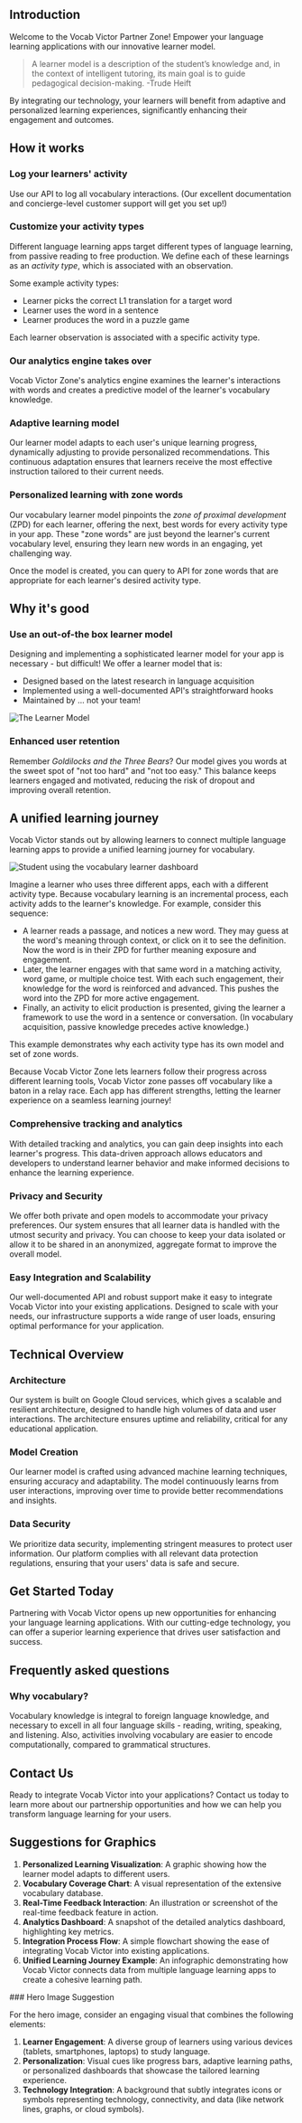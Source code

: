 ## Introduction

Welcome to the Vocab Victor Partner Zone! Empower your language learning applications with our innovative learner model. 
> A learner model is a description of the student’s knowledge and, in the context of intelligent tutoring, its main goal is to guide pedagogical decision-making. -Trude Heift 

By integrating our technology, your learners will benefit from adaptive and personalized learning experiences, significantly enhancing their engagement and outcomes.

## How it works

### Log your learners' activity

Use our API to log all vocabulary interactions. (Our excellent documentation and concierge-level customer support will get you set up!)

### Customize your activity types

Different language learning apps target different types of language learning, from passive reading to free production. We define each of these learnings as an *activity type*, which is associated with an observation.

Some example activity types: 
- Learner picks the correct L1 translation for a target word
- Learner uses the word in a sentence
- Learner produces the word in a puzzle game

Each learner observation is associated with a specific activity type.

### Our analytics engine takes over

Vocab Victor Zone's analytics engine examines the learner's interactions with words and creates a predictive model of the learner's vocabulary knowledge. 

### Adaptive learning model

Our learner model adapts to each user's unique learning progress, dynamically adjusting to provide personalized recommendations. This continuous adaptation ensures that learners receive the most effective instruction tailored to their current needs.

### Personalized learning with zone words

Our vocabulary learner model pinpoints the *zone of proximal development* (ZPD) for each learner, offering the next, best words for every activity type in your app. These "zone words" are just beyond the learner's current vocabulary level, ensuring they learn new words in an engaging, yet challenging way.

Once the model is created, you can query to API for zone words that are appropriate for each learner's desired activity type.


## Why it's good

### Use an out-of-the box learner model

Designing and implementing a sophisticated learner model for your app is necessary - but difficult! We offer a learner model that is:

- Designed based on the latest research in language acquisition
- Implemented using a well-documented API's straightforward hooks
- Maintained by ... not your team!


![The Learner Model](../images/learner-model.jpg)

### Enhanced user retention

Remember *Goldilocks and the Three Bears*? Our model gives you words at the sweet spot of "not too hard" and "not too easy." This balance keeps learners engaged and motivated, reducing the risk of dropout and improving overall retention.


## A unified learning journey

Vocab Victor stands out by allowing learners to connect multiple language learning apps to provide a unified learning journey for vocabulary. 

![Student using the vocabulary learner dashboard](../images/learner-dashboard.jpg)

Imagine a learner who uses three different apps, each with a different activity type. Because vocabulary learning is an incremental process, each activity adds to the learner's knowledge. For example, consider this sequence:

- A learner reads a passage, and notices a new word. They may guess at the word's meaning through context, or click on it to see the definition. Now the word is in their ZPD for further meaning exposure and engagement.
- Later, the learner engages with that same word in a matching activity, word game, or multiple choice test. With each such engagement, their knowledge for the word is reinforced and advanced. This pushes the word into the ZPD for more active engagement.
- Finally, an activity to elicit production is presented, giving the learner a framework to use the word in a sentence or conversation. (In vocabulary acquisition, passive knowledge precedes active knowledge.) 

<Info>
This example demonstrates why each activity type has its own model and set of zone words.
</Info>

Because Vocab Victor Zone lets learners follow their progress across different learning tools, Vocab Victor zone passes off vocabulary like a baton in a relay race. Each app has different strengths, letting the learner experience on a seamless learning journey!

### Comprehensive tracking and analytics

With detailed tracking and analytics, you can gain deep insights into each learner's progress. This data-driven approach allows educators and developers to understand learner behavior and make informed decisions to enhance the learning experience.

### Privacy and Security

We offer both private and open models to accommodate your privacy preferences. Our system ensures that all learner data is handled with the utmost security and privacy. You can choose to keep your data isolated or allow it to be shared in an anonymized, aggregate format to improve the overall model.

### Easy Integration and Scalability

Our well-documented API and robust support make it easy to integrate Vocab Victor into your existing applications. Designed to scale with your needs, our infrastructure supports a wide range of user loads, ensuring optimal performance for your application.


## Technical Overview

### Architecture

Our system is built on Google Cloud services, which gives a scalable and resilient architecture, designed to handle high volumes of data and user interactions. The architecture ensures uptime and reliability, critical for any educational application.

### Model Creation

Our learner model is crafted using advanced machine learning techniques, ensuring accuracy and adaptability. The model continuously learns from user interactions, improving over time to provide better recommendations and insights.

### Data Security

We prioritize data security, implementing stringent measures to protect user information. Our platform complies with all relevant data protection regulations, ensuring that your users' data is safe and secure.

## Get Started Today

Partnering with Vocab Victor opens up new opportunities for enhancing your language learning applications. With our cutting-edge technology, you can offer a superior learning experience that drives user satisfaction and success.

## Frequently asked questions

### Why vocabulary?

Vocabulary knowledge is integral to foreign language knowledge, and necessary to excell in all four language skills - reading, writing, speaking, and listening. Also, activities involving vocabulary are easier to encode computationally, compared to grammatical structures.

## Contact Us

Ready to integrate Vocab Victor into your applications? Contact us today to learn more about our partnership opportunities and how we can help you transform language learning for your users.

## Suggestions for Graphics

1. **Personalized Learning Visualization**: A graphic showing how the learner model adapts to different users.
2. **Vocabulary Coverage Chart**: A visual representation of the extensive vocabulary database.
3. **Real-Time Feedback Interaction**: An illustration or screenshot of the real-time feedback feature in action.
4. **Analytics Dashboard**: A snapshot of the detailed analytics dashboard, highlighting key metrics.
5. **Integration Process Flow**: A simple flowchart showing the ease of integrating Vocab Victor into existing applications.
6. **Unified Learning Journey Example**: An infographic demonstrating how Vocab Victor connects data from multiple language learning apps to create a cohesive learning path.

<Note>
### Hero Image Suggestion

For the hero image, consider an engaging visual that combines the following elements:

1. **Learner Engagement**: A diverse group of learners using various devices (tablets, smartphones, laptops) to study language.
2. **Personalization**: Visual cues like progress bars, adaptive learning paths, or personalized dashboards that showcase the tailored learning experience.
3. **Technology Integration**: A background that subtly integrates icons or symbols representing technology, connectivity, and data (like network lines, graphs, or cloud symbols).
</Note>
